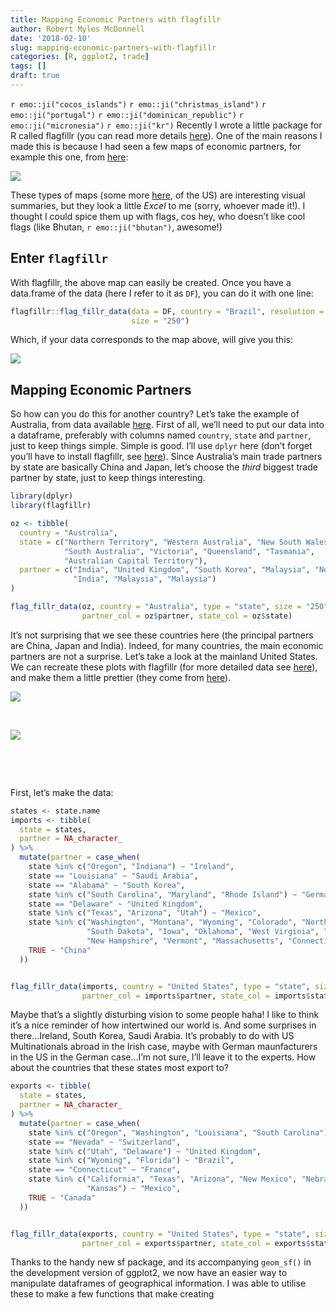 ```yaml
---
title: Mapping Economic Partners with flagfillr
author: Robert Myles McDonnell
date: '2018-02-10'
slug: mapping-economic-partners-with-flagfillr
categories: [R, ggplot2, trade]
tags: []
draft: true
---
```


`r emo::ji("cocos_islands")` `r emo::ji("christmas_island")` `r emo::ji("portugal")` `r emo::ji("dominican_republic")` `r emo::ji("micronesia")` `r emo::ji("kr")`
Recently I wrote a little package for R called flagfillr (you can read more details [here](https://github.com/RobertMyles/flagfillr)). One of the main reasons I made this is because I had seen a few maps of economic partners, for example this one, from [here](http://drunkeynesian.blogspot.com.br/2017/11/o-que-os-estados-brasileiros-exportam.html):  

![](https://i.imgur.com/6aL6KI9.png)

These types of maps (some more [here](http://www.businessinsider.com/us-state-import-export-international-trade-partner-map-2017-11), of the US) are interesting visual summaries, but they look a little *Excel* to me (sorry, whoever made it!). I thought I could spice them up with flags, cos hey, who doesn't like cool flags (like Bhutan, `r emo::ji("bhutan")`, awesome!)

## Enter `flagfillr`

With flagfillr, the above map can easily be created. Once you have a data.frame of the data (here I refer to it as `DF`), you can do it with one line: 
```r
flagfillr::flag_fillr_data(data = DF, country = "Brazil", resolution = "large",
                           size = "250")
```

Which, if your data corresponds to the map above, will give you this: 

![](https://i.imgur.com/qbNUhbY.png)


## Mapping Economic Partners

So how can you do this for another country? Let's take the example of Australia, from data available [here](http://dfat.gov.au/trade/resources/trade-at-a-glance/Pages/goods-by-state.aspx). First of all, we'll need to put our data into a dataframe, preferably with columns named `country`, `state` and `partner`, just to keep things simple. Simple is good. I'll use `dplyr` here (don't forget you'll have to install flagfillr, see [here](https://github.com/RobertMyles/flagfillr)). Since Australia's main trade partners by state are basically China and Japan, let's choose the *third* biggest trade partner by state, just to keep things interesting. 

```r
library(dplyr)
library(flagfillr) 

oz <- tibble(
  country = "Australia",
  state = c("Northern Territory", "Western Australia", "New South Wales",
            "South Australia", "Victoria", "Queensland", "Tasmania",
            "Australian Capital Territory"),
  partner = c("India", "United Kingdom", "South Korea", "Malaysia", "New Zealand",
              "India", "Malaysia", "Malaysia")
)

flag_fillr_data(oz, country = "Australia", type = "state", size = "250",
                partner_col = oz$partner, state_col = oz$state)
```


It's not surprising that we see these countries here (the principal partners are China, Japan and India). Indeed, for many countries, the main economic partners are not a surprise. Let's take a look at the mainland United States. We can recreate these plots with flagfillr (for more detailed data see [here](https://www.census.gov/foreign-trade/statistics/state/data/index.html)), and make them a little prettier (they come from [here](http://www.businessinsider.com/us-state-import-export-international-trade-partner-map-2017-11)). 

![](https://i.imgur.com/6D6PJD4.png)

<br>

![](https://i.imgur.com/J16wz88.png)

<br>

<br>

First, let's make the data:  

```r
states <- state.name
imports <- tibble(
  state = states,
  partner = NA_character_
) %>% 
  mutate(partner = case_when(
    state %in% c("Oregon", "Indiana") ~ "Ireland",
    state == "Louisiana" ~ "Saudi Arabia",
    state == "Alabama" ~ "South Korea",
    state %in% c("South Carolina", "Maryland", "Rhode Island") ~ "Germany",
    state == "Delaware" ~ "United Kingdom",
    state %in% c("Texas", "Arizona", "Utah") ~ "Mexico",
    state %in% c("Washington", "Montana", "Wyoming", "Colorado", "North Dakota", 
                 "South Dakota", "Iowa", "Oklahoma", "West Virginia", "Maine",
                 "New Hampshire", "Vermont", "Massachusetts", "Connecticut") ~"Canada",
    TRUE ~ "China"
  ))


flag_fillr_data(imports, country = "United States", type = "state", size = "250",
                partner_col = imports$partner, state_col = imports$state)

```


Maybe that's a slightly disturbing vision to some people haha! I like to think it's a nice reminder of how intertwined our world is. And some surprises in there...Ireland, South Korea, Saudi Arabia. It's probably to do with US Multinationals abroad in the Irish case, maybe with German maunfacturers in the US in the German case...I'm not sure, I'll leave it to the experts. How about the countries that these states most export to?

```r
exports <- tibble(
  state = states,
  partner = NA_character_
) %>% 
  mutate(partner = case_when(
    state %in% c("Oregon", "Washington", "Louisiana", "South Carolina") ~ "China",
    state == "Nevada" ~ "Switzerland",
    state %in% c("Utah", "Delaware") ~ "United Kingdom",
    state %in% c("Wyoming", "Florida") ~ "Brazil",
    state == "Connecticut" ~ "France",
    state %in% c("California", "Texas", "Arizona", "New Mexico", "Nebraska", 
                 "Kansas") ~ "Mexico",
    TRUE ~ "Canada"
  ))


flag_fillr_data(exports, country = "United States", type = "state", size = "250",
                partner_col = exports$partner, state_col = exports$state)

```


Thanks to the handy new sf package, and its accompanying `geom_sf()` in the development version of ggplot2, we now have an easier way to manipulate dataframes of geographical information. I was able to utilise these to make a few functions that make creating 


